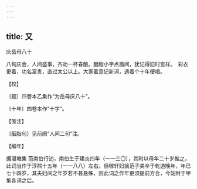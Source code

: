 ```yaml
---
---
---
```

title: 又
---



庆岳母八十





八旬庆会，人间盛事，齐劝一杯春酿。胭脂小字点眉间，犹记得旧时宫样。　彩衣更着，功名富贵，直过太公以上。大家着意记新词，遇着个十年便唱。





【校】


〔题〕四卷本乙集作“为岳母庆八十”。

〔十年〕四卷本作“十字”。





【笺注】


〔胭脂句〕见前阕“人间二句”注。





【编年】


据漫塘集 范南伯行述，南伯生于建炎四年（一一三〇），其时以母年二十岁推之，此词当作于淳熙十五年（一一八八）左右。但稼轩妇翁范子美卒于乾道晚年，年已七十四岁，其夫妇间之年岁若不甚悬殊，则此词之作年更须提前方合，今姑附于甲集各词之后。